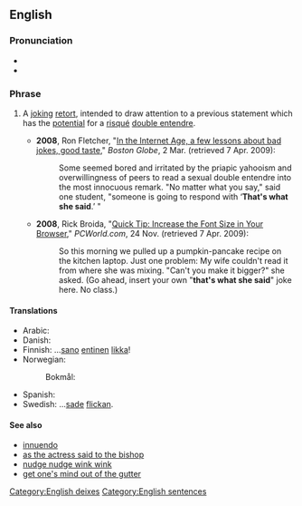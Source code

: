 ==English==

===Pronunciation===
* {{audio|en-us-that&#39;s what she said-male.ogg|Audio (US)|lang=en}}
* {{audio|en-us-that's what she said.ogg|Audio (US)|lang=en}}

===Phrase===
{{head|en|phrase|head=[[that]][['s]] [[what]] [[she]] [[said]]}}

# {{lb|en|US|humorous|idiomatic}} A [[joke|joking]] [[retort]], intended to draw attention to a previous statement which has the [[potential]] for a [[risqué]] [[double entendre]].
#* '''2008''', Ron Fletcher, "[http://www.boston.com/news/local/articles/2008/03/02/in_the_internet_age_a_few_lessons_about_bad_jokes_good_taste/ In the Internet Age, a few lessons about bad jokes, good taste]," ''Boston Globe'', 2 Mar. (retrieved 7 Apr. 2009):
#*: Some seemed bored and irritated by the priapic yahooism and overwillingness of peers to read a sexual double entendre into the most innocuous remark. "No matter what you say," said one student, "someone is going to respond with ‘'''That's what she said'''.’ "
#* '''2008''', Rick Broida, "[http://www.pcworld.com/businesscenter/article/154442/quick_tip_increase_the_font_size_in_your_browser.html?tk=rl_noinform Quick Tip: Increase the Font Size in Your Browser]," ''PCWorld.com'', 24 Nov. (retrieved 7 Apr. 2009):
#*: So this morning we pulled up a pumpkin-pancake recipe on the kitchen laptop. Just one problem: My wife couldn't read it from where she was mixing. "Can't you make it bigger?" she asked. (Go ahead, insert your own "'''that's what she said'''" joke here. No class.)

====Translations====
{{trans-top|retort}}
* Arabic: {{t|ar|هٰذَا مَا قَالَتْهُ}}
* Danish: {{t|da|det sagde hun også i går}}
* Finnish: ...[[sano]] [[entinen]] [[likka]]! {{qual|as if continuing previous sentence}}
* Norwegian:
*: Bokmål: {{t+|nb|sa brura}}
{{trans-mid}}
* Spanish: {{t|es|eso fue lo que ella dijo}}
* Swedish: ...[[sade]] [[flickan]].
{{trans-bottom}}

====See also====
* [[innuendo]]
* [[as the actress said to the bishop]]
* [[nudge nudge wink wink]]
* [[get one's mind out of the gutter]]

[[Category:English deixes]]
[[Category:English sentences]]